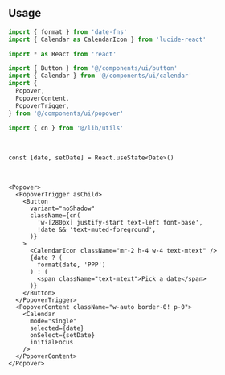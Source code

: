 ```tsx file=<rootDir>/src/components/ui/date-picker.tsx title="components/ui/date-picker.tsx"
```

<br />

## Usage

```ts
import { format } from 'date-fns'
import { Calendar as CalendarIcon } from 'lucide-react'

import * as React from 'react'

import { Button } from '@/components/ui/button'
import { Calendar } from '@/components/ui/calendar'
import {
  Popover,
  PopoverContent,
  PopoverTrigger,
} from '@/components/ui/popover'

import { cn } from '@/lib/utils'
```

<br />

```tsx
const [date, setDate] = React.useState<Date>()
```

<br />

```tsx
<Popover>
  <PopoverTrigger asChild>
    <Button
      variant="noShadow"
      className={cn(
        'w-[280px] justify-start text-left font-base',
        !date && 'text-muted-foreground',
      )}
    >
      <CalendarIcon className="mr-2 h-4 w-4 text-mtext" />
      {date ? (
        format(date, 'PPP')
      ) : (
        <span className="text-mtext">Pick a date</span>
      )}
    </Button>
  </PopoverTrigger>
  <PopoverContent className="w-auto border-0! p-0">
    <Calendar
      mode="single"
      selected={date}
      onSelect={setDate}
      initialFocus
    />
  </PopoverContent>
</Popover>
```